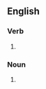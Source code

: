 ==English==

===Verb===
{{head|en|verb form}}

# {{en-third-person singular of|backdate}}

===Noun===
{{head|en|noun form}}

# {{plural of|en|backdate}}